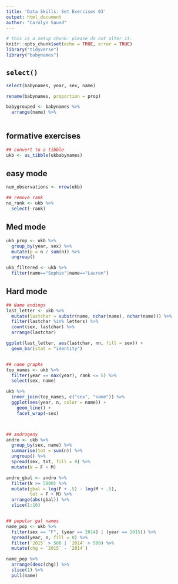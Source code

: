 ```yaml
---
title: 'Data Skills: Set Exercises 03'
output: html_document
author: "Carolyn Saund"
---
```


```r
# this is a setup chunk: please do not alter it.
knitr::opts_chunk$set(echo = TRUE, error = TRUE)
library("tidyverse")
library("babynames")
```


## `select()`
```r
select(babynames, year, sex, name)

rename(babynames, proportion = prop)

babygrouped <- babynames %>%
  arrange(name) %>%
  
```



## formative exercises

```r
## convert to a tibble
ukb <- as_tibble(ukbabynames)

```

## easy mode
```r
num_observations <- nrow(ukb)

## remove rank
no_rank <- ukb %>%
  select(-rank)


```
## Med mode
```r
ukb_prop <- ukb %>%
  group_by(year, sex) %>%
  mutate(p = n / sum(n)) %>%
  ungroup()
```


```r
ukb_filtered <- ukb %>%
  filter(name=="Sophie"|name=="Lauren")
```



## Hard mode
```r

## Name endings
last_letter <- ukb %>%
  mutate(lastchar = substr(name, nchar(name), nchar(name))) %>%
  filter(lastchar %in% letters) %>%
  count(sex, lastchar) %>%
  arrange(lastchar)

ggplot(last_letter, aes(lastchar, nn, fill = sex)) +
  geom_bar(stat = "identity")


## name graphs
top_names <- ukb %>%
  filter(year == max(year), rank <= 5) %>%
  select(sex, name)

ukb %>%
  inner_join(top_names, c("sex", "name")) %>%
  ggplot(aes(year, n, color = name)) +
    geom_line() +
    facet_wrap(~sex)



## androgeny
andro <- ukb %>%
  group_by(sex, name) %>%
  summarise(tot = sum(n)) %>%
  ungroup() %>%
  spread(sex, tot, fill = 0) %>%
  mutate(N = F + M)

andro_gbal <- andro %>%
  filter(N >= 5000) %>%
  mutate(gbal = log(F + .5) - log(M + .5),
         tot = F + M) %>%
  arrange(abs(gbal)) %>%
  slice(1:10)


## popular gal names
name_pop <- ukb %>%
  filter(sex == "F", (year == 2014) | (year == 2015)) %>%
  spread(year, n, fill = 0) %>%
  filter(`2015` > 500 | `2014` > 500) %>%
  mutate(chg = `2015` - `2014`)

name_pop %>%
  arrange(desc(chg)) %>%
  slice(1) %>%
  pull(name)
```


